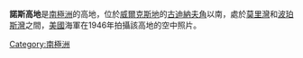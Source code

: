 {{unreferenced|time=2013-10-27T04:56:09+00:00}}
{{coord|66|40|S|126|0|E|display=title}}

'''諾斯高地'''是[[南極洲|南極洲]]的高地，位於[[威爾克斯地|威爾克斯地]]的[[古迪納夫角|古迪納夫角]]以南，處於[[莫里灣|莫里灣]]和[[波珀斯灣|波珀斯灣]]之間，[[美國|美國]]海軍在1946年拍攝該高地的空中照片。

{{Antarctica-geo-stub}}
[[Category:南極洲|Category:南極洲]]